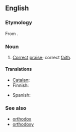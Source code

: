 ==English==

===Etymology===
From {{etyl|grc|en}} {{term|ὀρθοδοξία|lang=grc}}.

===Noun===
{{en-noun|-}}

# [[correct|Correct]] [[praise]]; correct [[faith]].

====Translations====
{{trans-top|correct praise}}
* [[Catalan]]: {{t-|ca|ortodòxia|f}}
* Finnish: {{t-|fi|ortodoksia}}
{{trans-mid}}
* Spanish: {{t-|es|ortodoxia|f}}
{{trans-bottom}}

===See also===
* [[orthodox]]
* [[orthodoxy]]